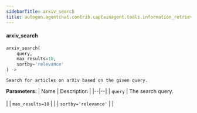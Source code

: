 ```yaml
---
sidebarTitle: arxiv_search
title: autogen.agentchat.contrib.captainagent.tools.information_retrieval.arxiv_search.arxiv_search
---
```


<code class="doc-symbol doc-symbol-heading doc-symbol-function"></code>
#### arxiv_search
<a href="#autogen.agentchat.contrib.captainagent.tools.information_retrieval.arxiv_search..arxiv_search" class="headerlink" title="Permanent link"></a>

```python
arxiv_search(
    query,
    max_results=10,
    sortby='relevance'
) -> 
```

    Search for articles on arXiv based on the given query.

<b>Parameters:</b>
| Name | Description |
|--|--|
| `query` | The search query.<br/><br/> |
| `max_results=10` |  |
| `sortby='relevance'` |  |

<br />